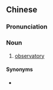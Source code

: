 {{also|瞭望台}}
==Chinese==
{{zh-forms|s=瞭望台|t2=瞭望台|type=21}}

===Pronunciation===
{{zh-pron
|m=liàowàngtái
|c=liu4 mong6 toi4
|cat=n
}}

===Noun===
{{zh-noun}}

# [[observatory]] {{gloss|place where celestial bodies are observed}}

====Synonyms====
* {{zh-l|天文臺}}